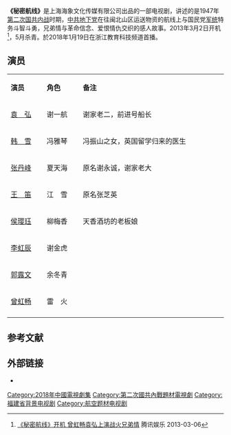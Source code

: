 {{电视节目信息框
| 名稱 = 秘密航线
| 原名 = 
| 圖片 = 秘密航线.jpg
| 圖說 = 
| 分類 = 近代、革命
| 原創者 =
| 編劇 = 李云良
| 導演 = 沈星浩
| 演出 = [[袁弘|袁弘]]、[[韩雪|韩雪]]、[[张丹峰|张丹峰]]、[[王笛|王笛]]
| 配音 = 
| 旁白 = 
| 主題曲 =
| 片尾曲 =
| 作曲 = 
| 國家 = {{CHN}}
| 語言 = [[普通话|普通话]]
| 季數 = 
| 原集數 = 42集
| 每集列表 = 
| 製片人 = 
| 執行製片 = 
| 制作公司 =上海海象文化传媒有限公司
| 拍攝地 = [[沙家浜|沙家浜]]、[[南平|南平]]、[[无锡|无锡]]、[[苏州|苏州]]、[[上海|上海]]
| 攝像 = 
| 每集長 = 45分钟
| 頻道 =
| 電視網 =
| 集數 = 
| 視頻制式 =
| 音頻制式 = 
| 開始 =
| 結束 =
| 先於 =
| 後於 = 
| 相關劇集 = 
| 官方網站 =
}}

'''《秘密航线》'''是上海海象文化传媒有限公司出品的一部电视剧，讲述的是1947年[[第二次国共内战|第二次国共内战]]时期，[[中共|中共]][[地下党|地下党]]在往闽北山区运送物资的航线上与国民党[[军统|军统]]特务斗智斗勇，兄弟情与革命信念、爱恨情仇交织的感人故事。2013年3月2日开机<ref>[http://ent.qq.com/a/20130306/000136.htm 《秘密航线》开机 曾虹畅袁弘上演战火兄弟情] {{Wayback|url=http://ent.qq.com/a/20130306/000136.htm |date=20180120065624 }} 腾讯娱乐 2013-03-06</ref>，5月杀青。於2018年1月19日在浙江教育科技频道首播。

== 演员 ==
{|class="wikitable " width="60%"
|- style="background:cornflowerblue; color:white" align=center
|style="width:10%"|'''演员'''||style="width:10%"|'''角色'''||style="width:40%"|'''备注'''
|-
|[[袁弘|袁　弘]]|| 谢一航 || 谢家老二，前进号船长
|-
|[[韩雪|韩　雪]]||冯雅琴 || 冯振山之女，英国留学归来的医生
|-
|[[张丹峰|张丹峰]] || 夏天海 || 原名谢永诚，谢家老大
|-
|[[王笛|王　笛]] || 江　雪 || 原名张芝英
|-
|[[侯璎珏|侯璎珏]] || 柳梅香 || 天香酒坊的老板娘
|-
|[[李虹辰|李虹辰]] || 谢金虎 ||
|-
|[[郭露文|郭露文]] || 余冬青 ||
|-
|[[曾虹畅|曾虹畅]] || 雷　火 ||
|-
|}

== 参考文献 ==
{{reflist}}

== 外部链接 ==
* {{Sinaweibo|3182230600|电视剧《秘密航线》}}

{{韩雪}}

{{DEFAULTSORT:M秘}}
[[Category:2018年中國電視劇集|Category:2018年中國電視劇集]]
[[Category:第二次國共內戰題材電視劇|Category:第二次國共內戰題材電視劇]]
[[Category:福建省背景电视剧|Category:福建省背景电视剧]]
[[Category:航空题材电视剧|Category:航空题材电视剧]]